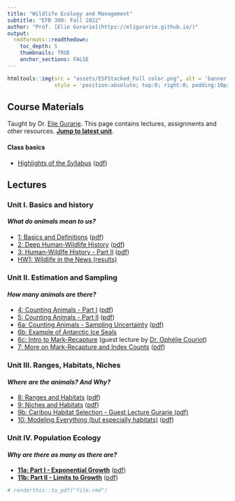```yaml
---
title: "Wildlife Ecology and Management"
subtitle: "EFB 390: Fall 2022"
author: "Prof. [Elie Gurarie](https://eligurarie.github.io/)"
output: 
  rmdformats::readthedown:
    toc_depth: 5
    thumbnails: TRUE
    anchor_sections: FALSE
---
```



```r
htmltools::img(src = "assets/ESFStacked_Full color.png", alt = 'banner', 
               style = 'position:absolute; top:0; right:0; padding:10px; width:150px')
```


## Course Materials

Taught by Dr. [Elie Gurarie](https://www.esf.edu/faculty/gurarie/).  This page contains lectures, assignments and other resources.  [**Jump to latest unit**](#where-are-the-animals-and-why).


#### Class basics

- [Highlights of the Syllabus](lectures/HighlightsOfTheSyllabus.html) ([pdf](pdfs/Lecture00_HighlightsOfTheSyllabus.pdf))


## Lectures

### Unit I. Basics and history
#### *What do animals mean to us?*

- [1: Basics and Definitions](lectures/Lecture01/Lecture_Basics.html) ([pdf](pdfs/Lecture01_Basics.pdf))
- [2: Deep Human-Wildlife History](lectures/Lecture02/Lecture02_DeepHistory.html)  ([pdf](pdfs/Lecture02_DeepHistory.pdf))
- [3: Human-Wildlfe History - Part II](lectures/Lecture03/Lecture03_HistoryPartII.html)  ([pdf](lectures/Lecture03/Lecture03_HistoryPartII.pdf))
- [HW1: Wildlife in the News (results)](assignments/Results.html)


### Unit II. Estimation and Sampling
#### *How many animals are there?*

- [4: Counting Animals - Part I](lectures/Lecture04/Lecture04_CountingAnimals.html) ([pdf](lectures/Lecture04/Lecture04_CountingAnimals.pdf))
- [5: Counting Animals - Part II](lectures/Lecture05/Lecture05_CountingAnimals_PartII.html) ([pdf](lectures/Lecture04/Lecture04_CountingAnimals.pdf))
- [6a: Counting Animals - Sampling Uncertainty](lectures/Lecture06/Lecture06a_CountingAnimals_Uncertainty.html) ([pdf](lectures/Lecture06/Lecture06a_CountingAnimals_Uncertainty.pdf))
- [6b: Example of Antarctic Ice Seals](lectures/Lecture06/Lecture06b_EstimatingAntarcticIceSeals.pdf)
- [6c: Intro to Mark-Recapture](lectures/Lecture06/Lecture06c_MarkRecapture_OphelieCouriot.pdf) (guest lecture by [Dr. Ophélie Couriot](https://sites.google.com/view/opheliecouriot/cv))
- [7: More on Mark-Recapture and Index Counts](lectures/Lecture07/Lecture07_IndexCounts.html) ([pdf](lectures/Lecture07/Lecture07_IndexCounts.pdf))

### Unit III. Ranges, Habitats, Niches
#### *Where are the animals?  And Why?*

- [8: Ranges and Habitats](lectures/Lecture08/Lecture_Habitat_PartI.html) ([pdf](lectures/Lecture08/Lecture_Habitat_Part1.pdf))
- [9: Niches and Habitats](lectures/Lecture09/Lecture09_NichesAndHabitats.html) ([pdf](lectures/Lecture09/Lecture09_NichesAndHabitats.pdf))
- [9b: Caribou Habitat Selection - Guest Lecture Gurarie (pdf)](lectures/Lecture09/Lecture09b_Gurarie_PorcupineHabitatSelection.pdf)
- [10: Modeling Everything (but especially habitats)](lectures/Lecture10/Lecture_Modeling.html) ([pdf](lectures/Lecture10/Lecture10_Modeling.pdf))


### Unit IV. Population Ecology
#### *Why are there as many as there are?*

- [**11a: Part I - Exponential Growth**](lectures/Lecture11/Lecture_PopulationEcology.html) ([pdf](lectures/Lecture11/Lecture_PopulationEcology_PartI.pdf))
- [**11b: Part II - Limits to Growth**](lectures/Lecture11/Lecture_PopulationEcology_PartII.html) ([pdf](lectures/Lecture11/Lecture_PopulationEcology_PartII.pdf))

```r
# renderthis::to_pdf("file.rmd")
```

<!-- 
instructions:
git push origin gh-pages

Or, to merge with (non-existent) main:
1. git checkout gh-pages
2. git merge main
3. git checkout main
--> 
